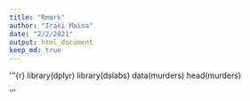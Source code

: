```yaml
---
title: "Rmark"
author: "Iraki Maina"
date: "2/2/2021"
output: html_document 
keep_md: true
---
```

'''{r}
library(dplyr)
library(dslabs)
data(murders)
head(murders)

'''
